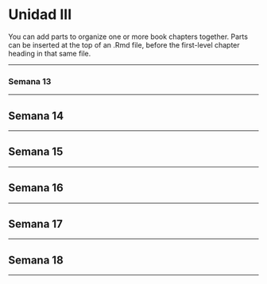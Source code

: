 # Unidad III

You can add parts to organize one or more book chapters together. Parts can be inserted at the top of an .Rmd file, before the first-level chapter heading in that same file. 

---

### Semana 13 {-}

---

## Semana 14 {-}

---

## Semana 15 {-}

---

## Semana 16 {-}

---

## Semana 17 {-}

---

## Semana 18 {-}

---